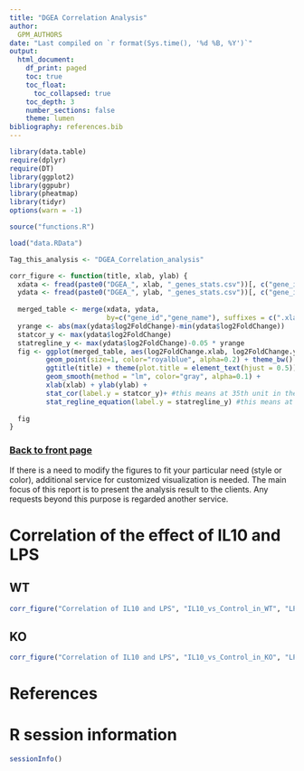 ```yaml
---
title: "DGEA Correlation Analysis"
author:
  GPM_AUTHORS
date: "Last compiled on `r format(Sys.time(), '%d %B, %Y')`"
output:
  html_document:
    df_print: paged
    toc: true
    toc_float:
      toc_collapsed: true
    toc_depth: 3
    number_sections: false
    theme: lumen
bibliography: references.bib
---
```


```r
library(data.table)
require(dplyr)
require(DT)
library(ggplot2)
library(ggpubr)
library(pheatmap)
library(tidyr)
options(warn = -1)

source("functions.R")

load("data.RData")

Tag_this_analysis <- "DGEA_Correlation_analysis"

corr_figure <- function(title, xlab, ylab) {
  xdata <- fread(paste0("DGEA_", xlab, "_genes_stats.csv"))[, c("gene_id","gene_name","log2FoldChange")]
  ydata <- fread(paste0("DGEA_", ylab, "_genes_stats.csv"))[, c("gene_id","gene_name","log2FoldChange")]
  
  merged_table <- merge(xdata, ydata, 
                        by=c("gene_id","gene_name"), suffixes = c(".xlab", ".ylab"))
  yrange <- abs(max(ydata$log2FoldChange)-min(ydata$log2FoldChange))
  statcor_y <- max(ydata$log2FoldChange)
  statregline_y <- max(ydata$log2FoldChange)-0.05 * yrange
  fig <- ggplot(merged_table, aes(log2FoldChange.xlab, log2FoldChange.ylab)) +
         geom_point(size=1, color="royalblue", alpha=0.2) + theme_bw() +
         ggtitle(title) + theme(plot.title = element_text(hjust = 0.5)) +
         geom_smooth(method = "lm", color="gray", alpha=0.1) +
         xlab(xlab) + ylab(ylab) +
         stat_cor(label.y = statcor_y)+ #this means at 35th unit in the y axis, the r squared and p value will be shown
         stat_regline_equation(label.y = statregline_y) #this means at 30th unit regresion line equation will be shown
  
  fig
}
```

### [Back to front page](Analysis_Report_RNAseq.html)

If there is a need to modify the figures to fit your particular need (style or color), additional service for customized visualization is needed. The main focus of this report is to present the analysis result to the clients. Any requests beyond this purpose is regarded another service. 

# Correlation of the effect of IL10 and LPS {.tabset}

## WT

```r
corr_figure("Correlation of IL10 and LPS", "IL10_vs_Control_in_WT", "LPS_vs_Control_in_WT")
```

## KO

```r
corr_figure("Correlation of IL10 and LPS", "IL10_vs_Control_in_KO", "LPS_vs_Control_in_KO")
```

# References

<div id="refs"></div>


# R session information

```r
sessionInfo()
```
